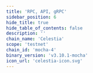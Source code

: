 ```yaml
---
title: 'RPC, API, gRPC'
sidebar_position: 6
hide_title: true
hide_table_of_contents: false
description: ''
chain_name: 'Celestia'
scope: 'testnet'
chain_id: 'mocha-4'
binary_version: 'v3.10.1-mocha'
icon_url: 'celestia-icon.svg'
---
```



<PageTitle
  iconUrl="img/celestia-icon.svg"
  title="Celestia Public Endpoints"
  chainId="mocha-4"
  version="v3.10.1-mocha"
/>

<Endpoints
  api="https://celestia-t-api.noders.services"
  rpc="https://celestia-t-rpc.noders.services"
  grpc="celestia-t-grpc.noders.services:443"
  jsonRpc=""
/>
